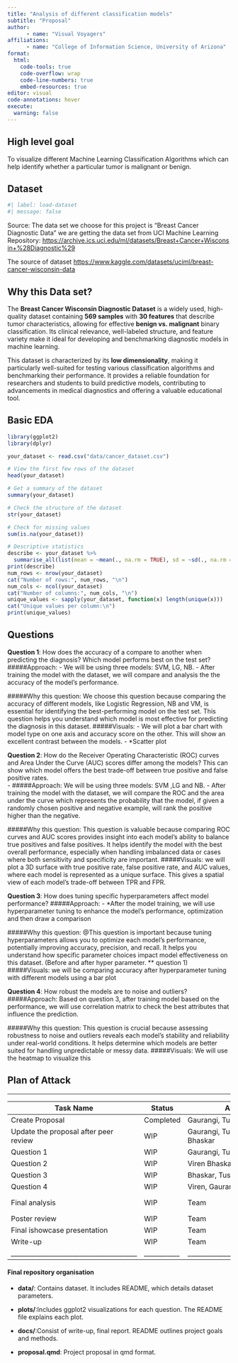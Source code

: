 ```yaml
---
title: "Analysis of different classification models"
subtitle: "Proposal"
author: 
      - name: "Visual Voyagers"
affiliations:
      - name: "College of Information Science, University of Arizona" 
format:
  html:
    code-tools: true
    code-overflow: wrap
    code-line-numbers: true
    embed-resources: true
editor: visual
code-annotations: hover
execute:
  warning: false      
---
```


## High level goal

To visualize different Machine Learning Classification Algorithms which can help identify whether a particular tumor is malignant or benign.

## Dataset

```r
#| label: load-dataset
#| message: false
```

Source: The data set we choose for this project is "Breast Cancer Diagnostic Data" we are getting the data set from UCI Machine Learning Repository: <https://archive.ics.uci.edu/ml/datasets/Breast+Cancer+Wisconsin+%28Diagnostic%29>

The source of dataset <https://www.kaggle.com/datasets/uciml/breast-cancer-wisconsin-data>

## **Why this Data set?**

The **Breast Cancer Wisconsin Diagnostic Dataset** is a widely used, high-quality dataset containing **569 samples** with **30 features** that describe tumor characteristics, allowing for effective **benign vs. malignant** binary classification. Its clinical relevance, well-labeled structure, and feature variety make it ideal for developing and benchmarking diagnostic models in machine learning.

This dataset is characterized by its **low dimensionality**, making it particularly well-suited for testing various classification algorithms and benchmarking their performance. It provides a reliable foundation for researchers and students to build predictive models, contributing to advancements in medical diagnostics and offering a valuable educational tool.

## Basic EDA

```r
library(ggplot2)
library(dplyr)

your_dataset <- read.csv("data/cancer_dataset.csv")

# View the first few rows of the dataset
head(your_dataset)

# Get a summary of the dataset
summary(your_dataset)

# Check the structure of the dataset
str(your_dataset)

# Check for missing values
sum(is.na(your_dataset))

# Descriptive statistics
describe <- your_dataset %>% 
  summarise_all(list(mean = ~mean(., na.rm = TRUE), sd = ~sd(., na.rm = TRUE)))
print(describe)
num_rows <- nrow(your_dataset)
cat("Number of rows:", num_rows, "\n")
num_cols <- ncol(your_dataset)
cat("Number of columns:", num_cols, "\n")
unique_values <- sapply(your_dataset, function(x) length(unique(x)))
cat("Unique values per column:\n")
print(unique_values)
```

## Questions

**Question 1**: How does the accuracy of a compare to another when predicting the diagnosis? Which model performs best on the test set?
#####Approach:
-	We will be using three models: SVM, LG, NB. 
-	After training the model with the dataset, we will compare and analysis the the accuracy of the model’s performance.

#####Why this question: We choose this question because comparing the accuracy of different models, like Logistic Regression, NB and VM, is essential for identifying the best-performing model on the test set. This question helps you understand which model is most effective for predicting the diagnosis in this dataset.
#####Visuals: 
-	We will plot a bar chart with model type on one axis and accuracy score on the other. This will show an excellent contrast between the models.
-	*Scatter plot


**Question 2**: How do the Receiver Operating Characteristic (ROC) curves and Area Under the Curve (AUC) scores differ among the models? This can show which model offers the best trade-off between true positive and false positive rates.	
-	#####Approach: We will be using three models: SVM ,LG and NB.
-	After training the model with the dataset, we will compare the ROC and the area under the curve which represents the probability that the model, if given a randomly chosen positive and negative example, will rank the positive higher than the negative.

#####Why this question: This question is valuable because comparing ROC curves and AUC scores provides insight into each model’s ability to balance true positives and false positives. It helps identify the model with the best overall performance, especially when handling imbalanced data or cases where both sensitivity and specificity are important.
#####Visuals: we will plot a 3D surface with true positive rate, false positive rate, and AUC values, where each model is represented as a unique surface. This gives a spatial view of each model’s trade-off between TPR and FPR.


**Question 3**: How does tuning specific hyperparameters affect model performance?
#####Approach: - *After the model training, we will use hyperparameter tuning to enhance the model’s performance, optimization and then draw a comparison

#####Why this question: @This question is important because tuning hyperparameters allows you to optimize each model’s performance, potentially improving accuracy, precision, and recall. It helps you understand how specific parameter choices impact model effectiveness on this dataset. (Before and after hyper parameter. ** question 1)
#####Visuals:  we will be comparing accuracy after hyperparameter tuning with different models using a bar plot


**Question 4**: How robust the models are to noise and outliers?
#####Approach: Based on question 3, after training model based on the performance, we will use correlation matrix to check the best attributes that influence the prediction.

#####Why this question: This question is crucial because assessing robustness to noise and outliers reveals each model’s stability and reliability under real-world conditions. It helps determine which models are better suited for handling unpredictable or messy data.
#####Visuals: We will use the heatmap to visualize this

## Plan of Attack
_________________________________________________________________________________________________________________________________________________________________
| Task Name                             | Status    | Assignee                        | Due        | Priority | Summary                                         |
|---------------------------------------|-----------|---------------------------------|------------|----------|-------------------------------------------------|
| Create Proposal                       | Completed | Gaurangi, Tushar                | 11/12/24   | High     | Finish proposal and upload to GitHub repo       |
| Update the proposal after peer review | WIP       | Gaurangi, Tushar,Viren, Bhaskar | 11/18/24   | high     | Revise proposal according to the feedback       |
| Question 1                            | WIP       | Gaurangi, Tushar                | 11/19/2024 | High     | Finish Q1                                       |
| Question 2                            | WIP       | Viren Bhaskar                   | 11/22/2024 | High     | Finish Q2                                       |
| Question 3                            | WIP       | Bhaskar, Tushar                 | 11/23/2024 | High     | Finish Q3                                       |
| Question 4                            | WIP       | Viren, Gaurangi                 | 11/27/2024 | High     | Finish Q4                                       |
| Final analysis                        | WIP       | Team                            | 12/01/24   | High     | Finish design poster for ishowcase presentation |
| Poster review                         | WIP       | Team                            | 12/04/24   | High     | Do peer review in class                         |
| Final ishowcase presentation          | WIP       | Team                            | 12/11/24   | High     | Do ishowcase presentation                       |
| Write-up                              | WIP       | Team                            | 12/13/24   | High     | Finish final write up                           |
|_______________________________________|___________|_________________________________|____________|__________|_________________________________________________|
#### Final repository organisation

-   **data/**: Contains dataset. It includes README, which details dataset parameters.

-   **plots/**:Includes ggplot2 visualizations for each question. The README file explains each plot.

-   **docs/**:Consist of write-up, final report. README outlines project goals and methods.

-   **proposal.qmd**: Project proposal in qmd format.
